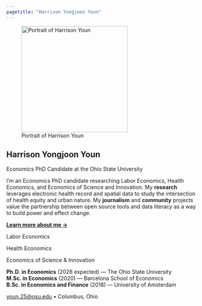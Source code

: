 ```yaml
---
pagetitle: "Harrison Yongjoon Youn"
---
```


::: {#hero-heading}
::: {.about-entity}
::: {.about-image}
![Portrait of Harrison Youn](assets/avatar.png){width="280px" fig-alt="Portrait of Harrison Youn"}
:::

::: {.about-contents}
# Harrison Yongjoon Youn {.custom-name}

::: {.custom-subtitle}
Economics PhD Candidate at the Ohio State University
:::

I'm an Economics PhD candidate researching Labor Economics, Health Economics, and Economics of Science and Innovation. My **research** leverages electronic health record and spatial data to study the intersection of health equity and urban nature. My **journalism** and **community** projects value the partnership between open source tools and data literacy as a way to build power and effect change.

[**Learn more about me →**](/research){.about-links .subtitle}
:::
:::
:::

::: {.research-highlight}
::: {.research-areas}
::: {.research-area}
Labor Economics
:::
::: {.research-area}
Health Economics
:::
::: {.research-area}
Economics of Science & Innovation
:::
:::
:::

::: {.contact-simple}
::: {.about-links}
<a href="https://scholar.google.com/citations?hl=en&user=GyMw0H0AAAAJ" aria-label="Google Scholar"><i class="bi bi-mortarboard-fill"></i></a>
<a href="https://github.com/harrisonyoun" aria-label="GitHub"><i class="bi bi-github"></i></a>
<a href="https://www.linkedin.com/in/harrison-youn/" aria-label="LinkedIn"><i class="bi bi-linkedin"></i></a>
<a href="mailto:youn.25@osu.edu" aria-label="Email"><i class="bi bi-envelope-fill"></i></a>
:::

**Ph.D. in Economics** (2028 expected) — The Ohio State University  
**M.Sc. in Economics** (2020) — Barcelona School of Economics  
**B.Sc. in Economics and Finance** (2018) — University of Amsterdam

[youn.25@osu.edu](mailto:youn.25@osu.edu) • Columbus, Ohio
:::